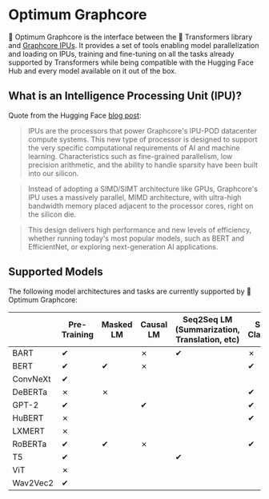 <!---
Copyright 2022 The HuggingFace Team. All rights reserved.

Licensed under the Apache License, Version 2.0 (the "License");
you may not use this file except in compliance with the License.
You may obtain a copy of the License at

    http://www.apache.org/licenses/LICENSE-2.0

Unless required by applicable law or agreed to in writing, software
distributed under the License is distributed on an "AS IS" BASIS,
WITHOUT WARRANTIES OR CONDITIONS OF ANY KIND, either express or implied.
See the License for the specific language governing permissions and
limitations under the License.
-->


# Optimum Graphcore

🤗 Optimum Graphcore is the interface between the 🤗 Transformers library and [Graphcore IPUs](https://www.graphcore.ai/products/ipu). It provides a set of tools enabling model parallelization and loading on IPUs, training and fine-tuning on all the tasks already supported by Transformers while being compatible with the Hugging Face Hub and every model available on it out of the box.

## What is an Intelligence Processing Unit (IPU)?

Quote from the Hugging Face [blog post](https://huggingface.co/blog/graphcore#what-is-an-intelligence-processing-unit):

> IPUs are the processors that power Graphcore's IPU-POD datacenter compute systems. This new type of processor is designed to support the very specific computational requirements of AI and machine learning. Characteristics such as fine-grained parallelism, low precision arithmetic, and the ability to handle sparsity have been built into our silicon.

> Instead of adopting a SIMD/SIMT architecture like GPUs, Graphcore's IPU uses a massively parallel, MIMD architecture, with ultra-high bandwidth memory placed adjacent to the processor cores, right on the silicon die.

> This design delivers high performance and new levels of efficiency, whether running today's most popular models, such as BERT and EfficientNet, or exploring next-generation AI applications.

## Supported Models

The following model architectures and tasks are currently supported by 🤗 Optimum Graphcore:

|         | Pre-Training       | Masked LM          | Causal LM          | Seq2Seq LM (Summarization, Translation, etc) | Sequence Classification | Token Classification | Question Answering | Multiple Choice    | Image Classification |
|---------|--------------------|--------------------|--------------------|----------------------------------------------|-------------------------|----------------------|--------------------|--------------------|----------------------|
| BART    | ✔ |                    | ✗                  | ✔                           | ✗                       |                      | ✗                  |                    |                      |
| BERT    | ✔ | ✔ | ✗                  |                                              | ✔      | ✔   | ✔ | ✔ |                      |
| ConvNeXt| ✔ |                    |                    |                                              |                         |                      |                    |                    | ✔   |
| DeBERTa | ✗                  | ✗                  |                    |                                              | ✔      | ✔   | ✔ |                    |                      |
| GPT-2   | ✔ |                    | ✔ |                                              | ✔      | ✔   |                    |                    |                      |
| HuBERT  | ✗                  |                    |                    |                                              | ✔      |                      |                    |                    |                      |
| LXMERT  | ✗                  |                    |                    |                                              |                         |                      | ✔ |                    |                      |
| RoBERTa | ✔ | ✔ | ✗                  |                                              | ✔      | ✔   | ✔ | ✔ |                      |
| T5      | ✔ |                    |                    | ✔                           |                         |                      |                    |                    |                      |
| ViT     | ✗                  |                    |                    |                                              |                         |                      |                    |                    | ✔   |
| Wav2Vec2| ✔ |                    |                    |                                              |                         |                      |                    |                    |                      |
